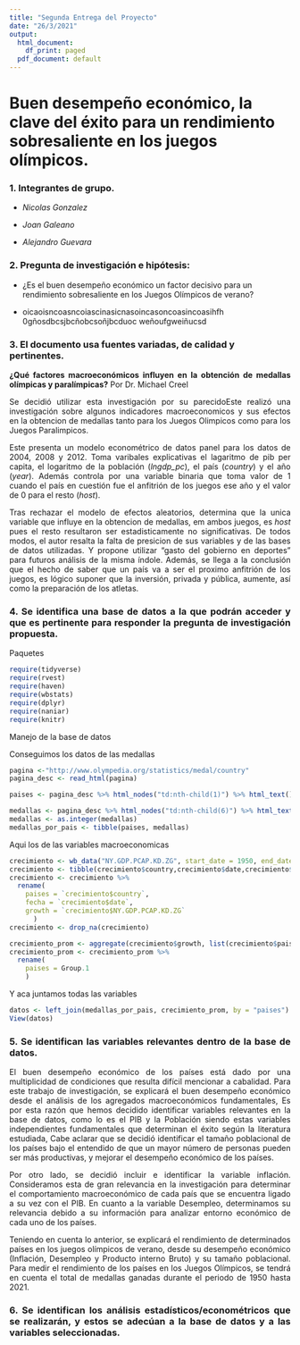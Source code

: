 ```yaml
---
title: "Segunda Entrega del Proyecto"
date: "26/3/2021"
output:
  html_document:
    df_print: paged
  pdf_document: default
---
```


# **Buen desempeño económico, la clave del éxito para un rendimiento sobresaliente en los juegos olímpicos.**

### **1.** Integrantes de grupo.

-   *Nicolas Gonzalez*

-   *Joan Galeano*

-   *Alejandro Guevara*

### **2.** Pregunta de investigación e hipótesis:

-   ¿Es el buen desempeño económico un factor decisivo para un rendimiento sobresaliente en los Juegos Olímpicos de verano?

-   oicaoisncoasncoiascinasicnasoincasoncoasincoasihfh      0gñosdbcsjbcñobcsoñjbcduoc    weñoufgweiñucsd

### **3.** El documento usa fuentes variadas, de calidad y pertinentes.

<div style="text-align: justify">

**¿Qué	factores	macroeconómicos	influyen	en	la	obtención	de	medallas olímpicas	y	paralímpicas?** Por Dr. Michael Creel

Se decidió utilizar esta investigación por su parecidoEste realizó una investigación sobre algunos indicadores macroeconomicos y sus efectos en la obtencion de medallas tanto para los Juegos Olimpicos como para los Juegos Paralimpicos.

Este presenta un modelo econométrico de datos panel para los datos de 2004, 2008 y 2012. Toma varibales explicativas el lagaritmo de pib per capita, el logaritmo de la población (*lngdp_pc*), el país (*country*)  y el año (*year*). Además controla por una variable binaria que toma valor de 1 cuando el país en cuestión fue el anfitrión de los juegos ese año y el valor de 0 para el resto (*host*).

Tras rechazar el modelo de efectos aleatorios, determina que la unica variable que influye en la obtencion de medallas, em ambos juegos, es *host* pues el resto resultaron ser estadisticamente no significativas. De todos modos, el autor resalta la falta de presicion de sus variables y de las bases de datos utilizadas. Y propone utilizar "gasto del gobierno en deportes" para futuros análisis de la misma índole. Además, se llega a la conclusión que el hecho de saber que un país va a ser el proximo anfitrión de los juegos, es lógico suponer que la inversión, privada y pública, aumente, así como la preparación de los atletas.

### **4.** Se identifica una base de datos a la que podrán acceder y que es pertinente para responder la pregunta de investigación propuesta.
Paquetes
```r
require(tidyverse)
require(rvest)
require(haven)
require(wbstats)
require(dplyr)
require(naniar)
require(knitr)
```
Manejo de la base de datos

Conseguimos los datos de las medallas
```r
pagina <-"http://www.olympedia.org/statistics/medal/country"
pagina_desc <- read_html(pagina)

paises <- pagina_desc %>% html_nodes("td:nth-child(1)") %>% html_text() 

medallas <- pagina_desc %>% html_nodes("td:nth-child(6)") %>% html_text()
medallas <- as.integer(medallas)
medallas_por_pais <- tibble(paises, medallas)
```

Aqui los de las variables macroeconomicas
```r
crecimiento <- wb_data("NY.GDP.PCAP.KD.ZG", start_date = 1950, end_date = 2016)
crecimiento <- tibble(crecimiento$country,crecimiento$date,crecimiento$NY.GDP.PCAP.KD.ZG)
crecimiento <- crecimiento %>% 
  rename(
    paises = `crecimiento$country`,
    fecha = `crecimiento$date`,
    growth = `crecimiento$NY.GDP.PCAP.KD.ZG`
      )
crecimiento <- drop_na(crecimiento)

crecimiento_prom <- aggregate(crecimiento$growth, list(crecimiento$paises), FUN=mean)
crecimiento_prom <- crecimiento_prom %>%
  rename(
    paises = Group.1
    )
```

Y aca juntamos todas las variables
```r
datos <- left_join(medallas_por_pais, crecimiento_prom, by = "paises")
View(datos)
```

### **5.** Se identifican las variables relevantes dentro de la base de datos.

<div style="text-align: justify">

El buen desempeño económico de los países está dado por una multiplicidad de condiciones que resulta difícil mencionar a cabalidad. Para este trabajo de investigación, se explicará el buen desempeño económico desde el análisis de los agregados macroeconómicos fundamentales, Es por esta razón que hemos decidido identificar variables relevantes en la base de datos, como lo es el PIB y la Población siendo estas variables independientes fundamentales que determinan el éxito según la literatura estudiada, Cabe aclarar que se decidió identificar el tamaño poblacional de los países bajo el entendido de que un mayor número de personas pueden ser más productivas, y mejorar el desempeño económico de los países.

Por otro lado, se decidió incluir e identificar la variable inflación. Consideramos esta de gran relevancia en la investigación para determinar el comportamiento macroeconómico de cada país que se encuentra ligado a su vez con el PIB. En cuanto a la variable Desempleo, determinamos su relevancia debido a su información para analizar entorno económico de cada uno de los países.

Teniendo en cuenta lo anterior, se explicará el rendimiento de determinados países en los juegos olímpicos de verano, desde su desempeño económico (Inflación, Desempleo y Producto interno Bruto) y su tamaño poblacional. Para medir el rendimiento de los países en los Juegos Olímpicos, se tendrá en cuenta el total de medallas ganadas durante el periodo de 1950 hasta 2021.

<div/>

### **6.** Se identifican los análisis estadísticos/econométricos que se realizarán, y estos se adecúan a la base de datos y a las variables seleccionadas.
